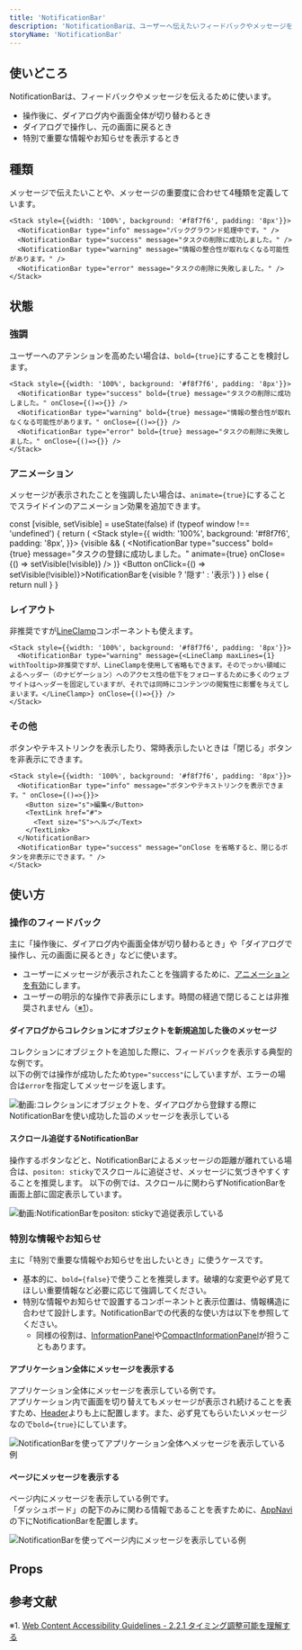 ```yaml
---
title: 'NotificationBar'
description: 'NotificationBarは、ユーザーへ伝えたいフィードバックやメッセージを伝えるために使います。'
storyName: 'NotificationBar'
---
```


<ComponentStory name="NotificationBar" />


## 使いどころ
NotificationBarは、フィードバックやメッセージを伝えるために使います。

* 操作後に、ダイアログ内や画面全体が切り替わるとき
* ダイアログで操作し、元の画面に戻るとき
* 特別で重要な情報やお知らせを表示するとき

## 種類

メッセージで伝えたいことや、メッセージの重要度に合わせて4種類を定義しています。

```tsx editable codeBlock
<Stack style={{width: '100%', background: '#f8f7f6', padding: '8px'}}>
  <NotificationBar type="info" message="バックグラウンド処理中です。" />
  <NotificationBar type="success" message="タスクの削除に成功しました。" />
  <NotificationBar type="warning" message="情報の整合性が取れなくなる可能性があります。" />
  <NotificationBar type="error" message="タスクの削除に失敗しました。" />
</Stack>
```

## 状態

### 強調

ユーザーへのアテンションを高めたい場合は、`bold={true}`にすることを検討します。

```tsx editable codeBlock
<Stack style={{width: '100%', background: '#f8f7f6', padding: '8px'}}>
  <NotificationBar type="success" bold={true} message="タスクの削除に成功しました。" onClose={()=>{}} />
  <NotificationBar type="warning" bold={true} message="情報の整合性が取れなくなる可能性があります。" onClose={()=>{}} />
  <NotificationBar type="error" bold={true} message="タスクの削除に失敗しました。" onClose={()=>{}} />
</Stack>
```

### アニメーション

メッセージが表示されたことを強調したい場合は、`animate={true}`にすることでスライドインのアニメーション効果を追加できます。

<!-- textlint-disable -->
  const [visible, setVisible] = useState(false)
  if (typeof window !== 'undefined') {
    return (
      <Stack style={{ width: '100%', background: '#f8f7f6', padding: '8px', }}>
        {visible && (
          <NotificationBar
            type="success"
            bold={true}
            message="タスクの登録に成功しました。"
            animate={true}
            onClose={() => setVisible(!visible)}
          />
        )}
        <Button onClick={() => setVisible(!visible)}>NotificationBarを{visible ? '隠す' : '表示'}</Button>
      </Stack>
    )
  } else {
    return null
  }
}

<!-- textlint-enable -->

<ComponentPreview>
  <AnimateNotificationBar />
</ComponentPreview>

### レイアウト

非推奨ですが[LineClamp](/products/components/line-clamp)コンポーネントも使えます。

```tsx editable codeBlock
<Stack style={{width: '100%', background: '#f8f7f6', padding: '8px'}}>
  <NotificationBar type="warning" message={<LineClamp maxLines={1} withTooltip>非推奨ですが、LineClampを使用して省略もできます。そのでっかい領域によるヘッダー（のナビゲーション）へのアクセス性の低下をフォローするために多くのウェブサイトはヘッダーを固定していますが、それでは同時にコンテンツの閲覧性に影響を与えてしまいます。</LineClamp>} onClose={()=>{}} />
</Stack>
```

### その他

ボタンやテキストリンクを表示したり、常時表示したいときは「閉じる」ボタンを非表示にできます。

```tsx editable codeBlock
<Stack style={{width: '100%', background: '#f8f7f6', padding: '8px'}}>
  <NotificationBar type="info" message="ボタンやテキストリンクを表示できます。" onClose={()=>{}}>
    <Button size="s">編集</Button>
    <TextLink href="#">
      <Text size="S">ヘルプ</Text>
    </TextLink>
  </NotificationBar>
  <NotificationBar type="success" message="onClose を省略すると、閉じるボタンを非表示にできます。" />
</Stack>
```

## 使い方

### 操作のフィードバック

主に「操作後に、ダイアログ内や画面全体が切り替わるとき」や「ダイアログで操作し、元の画面に戻るとき」などに使います。  

- ユーザーにメッセージが表示されたことを強調するために、[アニメーションを有効](#h3-1)にします。
- ユーザーの明示的な操作で非表示にします。時間の経過で閉じることは非推奨されません（[※1](#h2-5)）。

#### ダイアログからコレクションにオブジェクトを新規追加した後のメッセージ

コレクションにオブジェクトを追加した際に、フィードバックを表示する典型的な例です。  
以下の例では操作が成功したため`type="success"`にしていますが、エラーの場合は`error`を指定してメッセージを返します。

![動画:コレクションにオブジェクトを、ダイアログから登録する際にNotificationBarを使い成功した旨のメッセージを表示している](./images/notification-bar.gif)

#### スクロール追従するNotificationBar

操作するボタンなどと、NotificationBarによるメッセージの距離が離れている場合は、`positon: sticky`でスクロールに追従させ、メッセージに気づきやすくすることを推奨します。
以下の例では、スクロールに関わらずNotificationBarを画面上部に固定表示しています。

![動画:NotificationBarを`positon: sticky`で追従表示している](./images/notification-bar-sticky.gif)

### 特別な情報やお知らせ

主に「特別で重要な情報やお知らせを出したいとき」に使うケースです。  

- 基本的に、`bold={false}`で使うことを推奨します。破壊的な変更や必ず見てほしい重要情報など必要に応じて強調してください。
- 特別な情報やお知らせで設置するコンポーネントと表示位置は、情報構造に合わせて設計します。NotificationBarでの代表的な使い方は以下を参照してください。
  - 同様の役割は、[InformationPanel](/products/components/information-panel/)や[CompactInformationPanel](/products/components/compact-information-panel/)が担うこともあります。

#### アプリケーション全体にメッセージを表示する

アプリケーション全体にメッセージを表示している例です。  
アプリケーション内で画面を切り替えてもメッセージが表示され続けることを表すため、[Header](/products/components/header)よりも上に配置します。また、必ず見てもらいたいメッセージなので`bold={true}`にしています。

![NotificationBarを使ってアプリケーション全体へメッセージを表示している例](./images/notification-bar-static1.png)

#### ページにメッセージを表示する

ページ内にメッセージを表示している例です。  
「ダッシュボード」の配下のみに関わる情報であることを表すために、[AppNavi](/products/components/app-navi)の下にNotificationBarを配置します。

![NotificationBarを使ってページ内にメッセージを表示している例](./images/notification-bar-static2.png)

## Props

<ComponentPropsTable name="NotificationBar" />

## 参考文献

※1. [Web Content Accessibility Guidelines - 2.2.1 タイミング調整可能を理解する](https://waic.jp/docs/UNDERSTANDING-WCAG20/time-limits-required-behaviors.html)
